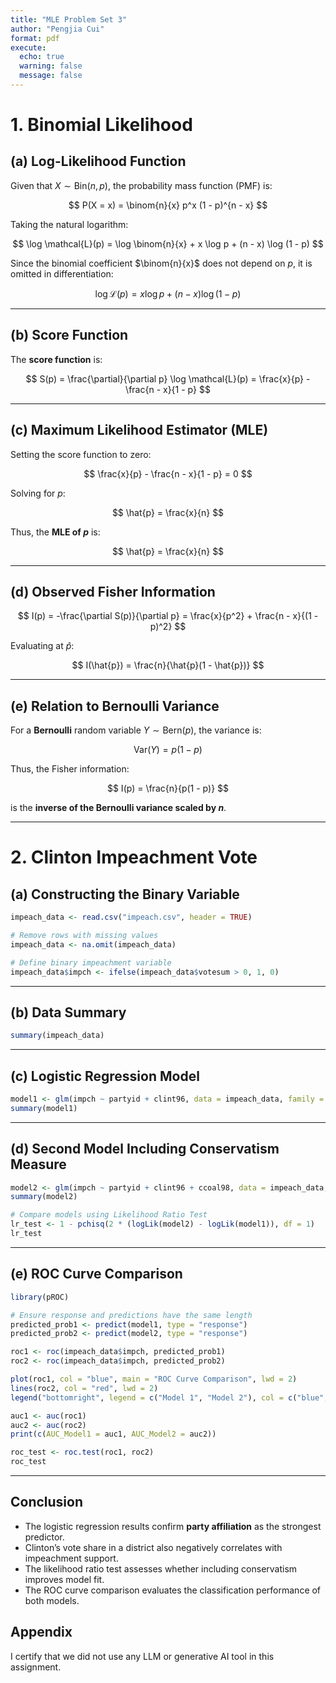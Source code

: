 ```yaml
---
title: "MLE Problem Set 3"
author: "Pengjia Cui"
format: pdf
execute:
  echo: true
  warning: false
  message: false
---
```


# **1. Binomial Likelihood**

## **(a) Log-Likelihood Function**
Given that $X \sim \text{Bin}(n, p)$, the probability mass function (PMF) is:

$$
P(X = x) = \binom{n}{x} p^x (1 - p)^{n - x}
$$

Taking the natural logarithm:

$$
\log \mathcal{L}(p) = \log \binom{n}{x} + x \log p + (n - x) \log (1 - p)
$$

Since the binomial coefficient $\binom{n}{x}$ does not depend on $p$, it is omitted in differentiation:

$$
\log \mathcal{L}(p) = x \log p + (n - x) \log (1 - p)
$$

---

## **(b) Score Function**
The **score function** is:

$$
S(p) = \frac{\partial}{\partial p} \log \mathcal{L}(p) = \frac{x}{p} - \frac{n - x}{1 - p}
$$

---

## **(c) Maximum Likelihood Estimator (MLE)**
Setting the score function to zero:

$$
\frac{x}{p} - \frac{n - x}{1 - p} = 0
$$

Solving for $p$:

$$
\hat{p} = \frac{x}{n}
$$

Thus, the **MLE of $p$** is:

$$
\hat{p} = \frac{x}{n}
$$

---

## **(d) Observed Fisher Information**

$$
I(p) = -\frac{\partial S(p)}{\partial p} = \frac{x}{p^2} + \frac{n - x}{(1 - p)^2}
$$

Evaluating at $\hat{p}$:

$$
I(\hat{p}) = \frac{n}{\hat{p}(1 - \hat{p})}
$$

---

## **(e) Relation to Bernoulli Variance**
For a **Bernoulli** random variable $Y \sim \text{Bern}(p)$, the variance is:

$$
\text{Var}(Y) = p(1 - p)
$$

Thus, the Fisher information:

$$
I(p) = \frac{n}{p(1 - p)}
$$

is the **inverse of the Bernoulli variance scaled by $n$**.

---

# **2. Clinton Impeachment Vote**

## **(a) Constructing the Binary Variable**
```r
impeach_data <- read.csv("impeach.csv", header = TRUE)

# Remove rows with missing values
impeach_data <- na.omit(impeach_data)

# Define binary impeachment variable
impeach_data$impch <- ifelse(impeach_data$votesum > 0, 1, 0)
```

---

## **(b) Data Summary**
```r
summary(impeach_data)
```

---

## **(c) Logistic Regression Model**
```r
model1 <- glm(impch ~ partyid + clint96, data = impeach_data, family = binomial)
summary(model1)
```

---

## **(d) Second Model Including Conservatism Measure**
```r
model2 <- glm(impch ~ partyid + clint96 + ccoal98, data = impeach_data, family = binomial)
summary(model2)

# Compare models using Likelihood Ratio Test
lr_test <- 1 - pchisq(2 * (logLik(model2) - logLik(model1)), df = 1)
lr_test
```

---

## **(e) ROC Curve Comparison**
```r
library(pROC)

# Ensure response and predictions have the same length
predicted_prob1 <- predict(model1, type = "response")
predicted_prob2 <- predict(model2, type = "response")

roc1 <- roc(impeach_data$impch, predicted_prob1)
roc2 <- roc(impeach_data$impch, predicted_prob2)

plot(roc1, col = "blue", main = "ROC Curve Comparison", lwd = 2)
lines(roc2, col = "red", lwd = 2)
legend("bottomright", legend = c("Model 1", "Model 2"), col = c("blue", "red"), lty = 1, lwd = 2)
```
```r
auc1 <- auc(roc1)
auc2 <- auc(roc2)
print(c(AUC_Model1 = auc1, AUC_Model2 = auc2))

```
```r
roc_test <- roc.test(roc1, roc2)
roc_test

```

---

## **Conclusion**
- The logistic regression results confirm **party affiliation** as the strongest predictor.
- Clinton's vote share in a district also negatively correlates with impeachment support.
- The likelihood ratio test assesses whether including conservatism improves model fit.
- The ROC curve comparison evaluates the classification performance of both models.

## Appendix
I certify that we did not use any LLM or generative AI tool in this assignment.


